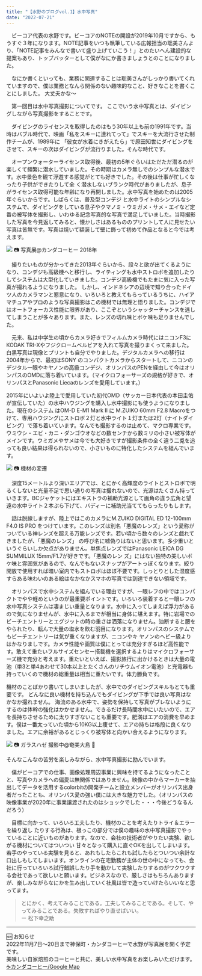 ```yaml
---
title: "【水野のブログvol.1】水中写真"
date: "2022-07-21"
---
```


　ビーコア代表の水野です。ビーコアのNOTEの開設が2019年10月ですから、もうすぐ３年になります。NOTE記事をいつも執筆している広報担当の聡美さんより、「NOTE記事をみんなで書いて盛り上げていこう！」とのたいへん建設的な提案もあり、トップバッターとして僕がなにか書きましょうとのことになりました。

　なにか書くといっても、業務に関連することは聡美さんがしっかり書いてくれていますので、僕は業務となんら関係のない趣味的なこと、好きなことを書くことにしました。
大丈夫かな～

　第一回目は水中写真撮影についてです。
ここでいう水中写真とは、ダイビングしながら写真撮影をすることです。

　ダイビングのライセンスを取得したのはもう30年以上も前の1991年です。当時はバブル時代で、映画「私をスキーに連れてって」でスキーを大流行させた制作チームが、1989年に
「彼女が水着にきがえたら」で原田知世にダイビングをさせて、スキーの次はダイビングが流行りました。そんな時代です。

　オープンウォーターライセンス取得後、最初の5年ぐらいはただただ潜るのが楽しくて頻繁に潜水していました。その時期はカメラ無しでのシンプルな潜水です。水中景色を観て浮遊する感覚がとても好きでした。その後は仕事が忙しくなったり子供ができたりして全
く潜水しないブランク時代がありましたが、息子がライセンス取得可能な年齢になり再開しました。水中写真を始めたのは2005年ぐらいからです。しばらくは、普及型コンデジ
と水中ライトのシンプルなシステムで、ダイビングをしている息子やクマノミ・ウミガメ・サメ・エイなど定番の被写体を撮影し、いわゆる記念写真的な写真で満足していました。当時撮影した写真を今見返してみると、懐かしさはあるもののプリントして人に見せたい写真は皆無です。写真は焼いて額装して壁に飾って初めて作品となると今では考えます。

![](/images/Blog/2022-0721/kanda-coffee.png)
📷 写真展@カンダコーヒー 2018年

　撮りたいものが分かってきた2013年ぐらいから、段々と欲が出てくるようになり、コンデジも高級機へと移行し、ライティングも水中ストロボを追加したりしてシステムは大型化していきました。コンデジ高級機でもたまに気に入った写真が撮れるようになりました。
しかし、インドネシアの辺境で知り合ったドイツ人のカメラマンと懇意になり、いろいろと教えてもらっているうちに、ハイアマチュアやプロのような写真撮影はこの機材では無理と悟りました。コンデジではオートフォーカス性能に限界があり、ここぞというシャッターチャンスを逃してしまうことが多々あります。また、レンズの切れ味とボケ味も足りませんでした。

　元来、私は中学生の頃からカメラ好きでフィルムカメラ時代にはニコンF3にKODAK TRI-Xやフジクロームベルビアを入れて写真を撮りまくって来ました。白黒写真は現像とプリントも自分でやりました。デジタルカメラへの移行は2004年からで、最初はSONY
のコンパクトカメラからスタートして、ニコンのデジタル一眼やキヤノンの高級コンデジ、オリンパスのPENを経由して今はオリンパスのOMDに落ち着いています。（マイクロフォーサーズの規格が好きで、オリンパスとPanasonic Liecaのレンズを愛用しています。）

2015年にいよいよ陸上で愛用していた初代OMD（サッカー日本代表の本田圭佑が宣伝していた）の水中ハウジングを購入し水中撮影にも使うようになりました。現在のシステム
はOM-D E-M1 Mark II に M.ZUIKO 60mm F2.8 Macroをつけて、専用ハウジングにストロボ２灯と水中ライト１灯または2灯（ナイトダイビング）で落ち着いています。なんでも撮影するのは止めて、マクロ専業です。ウミウシ・エビ・カニ・ダンゴウオなどの数センチから数ミリの小さい被写体がメインです。ウミガメやサメは今でも大好きですが撮影条件の全く違う二兎を追っても良い結果は得られないので、小さいものに特化したシステムを組んでいます。

![](/images/Blog/2022-0721/cameras.png)
📷 機材の変遷

　深度15メートルより深いエリアでは、とにかく高輝度のライトとストロボで明るくしないと光量不足で思い通りの写真は撮れないので、光源はたくさん持っていきます。BCジャケットにはエキストラの補助光源として画角の違う広角と望遠の水中ライト２本ぶら下げて、バディーに補助光当ててもらったりもします。

　話は脱線しますが、陸上ではこのカメラにM.ZUIKO DIGITAL ED 12-100mm F4.0 IS PRO
をつけています。このレンズは別名「悪魔のレンズ」という愛称がついている神レンズを超える万能レンズです。若い頃から数々のレンズと戯れてきましたが、「悪魔のレンズ」
の呼び名に嘘偽りはないと思います。多少重いというぐらいしか欠点がありません。単焦点レンズではPanasonic LEICA DG SUMMILUX 15mm/F1.7が好きです。「悪魔のレン
ズ」にはない独特の美しいボケ味と雰囲気があるので、なんでもないスナップがアートっぽくなります。絞り開放で使用すれば暗い室内でもストロボはほぼ不要です。しっとりとした湿度感すらある味わいのある絵はなかなかスマホの写真では到達できない領域です。

　オリンパスで水中システムを組んでいる理由ですが、一眼レフの中ではコンパクトでやや軽めというのが最重要ポイントです。いろいろ装着すると一眼レフの水中写真システムは凄まじい重量となります。水中に入ってしまえば浮力があるので気になりませんが、水中に入るまでが相当に身体に堪えます。特に岩場でのビーチエントリーとエグジットの時の重さは洒落になりません。油断すると腰をやられたり、転んで大量の塩水を飲む羽目になります。オリンパスのシステムでもビーチエントリーは気が重くなりますが、ニコンやキ
ヤノンのヘビー級よりはかなりましです。カメラ性能や画質は僕にとっては充分すぎるほど高性能です。敢えて重たいフルサイズセンセー搭載機を選択するよりはマイクロフォーサーズ機で充分と考えます。重たいといえば、撮影旅行に出かけるときは大量の電池（単3と単4あわせて30本以上とたくさんのリチウムイオン電池）と充電器も持っていくので機材の総重量は相当に重たいです。体力勝負です。

機材のことばかり書いてしまいましたが、水中でのダイビングスキルもとても重要です。
どんなに良い機材を持ち込んでもダイビングが下手では良い写真はなかなか撮れません。
海流のある水中で、姿勢を保持して写真がブレないようにするのは体幹の強化はかかせません。できるだけ長時間水中にいたいので、エアを長持ちさせるために太りすぎないことも重要です。肥満はエアの消費を早めます。僕は一番太っていた頃から10KG以上痩せて、エアの持ちは格段に良くなりました。エアに余裕があるとじっくり被写体と向かい合えるようになります。

![](/images/Blog/2022-0721/filming.png)
📷 ガラスハゼ 撮影中@奄美大島 🤿

そんなこんなの苦労を楽しみながら、水中写真撮影に励んでいます。

　僕がビーコアでの仕事、画像処理周辺事業に興味を持てるようになったことと、写真やカメラへの偏愛は無関係ではありません。映像の中からマーカーを抽出してデータを活用するcolorbitの開発チームと設立メンバーがオリンパス出身者だったことも、オリンパス愛の強い僕には大きな魅力でした。（オリンパスの映像事業が2020年に事業譲渡されたのはショックでした・・・今後どうなるんだろう）

　目標に向かって、いろいろ工夫したり、機材のことを考えたりトライ＆エラーを繰り返し
たりする行為は、根っこの部分では僕の趣味の水中写真撮影でやっていることに近いものがあります。なので、会社の技術者がやりたい実験、欲しがる機材についてはついつい
甘々となって購入に直ぐOKを出してしまいます。若手のやっている実験を見ると、あれもしたらこれも試したらとついつい余計な口出しもしてしまいます。オンラインの在宅勤務が主体の世の中になっても、会社に行っていろいろ試行錯誤したり手を動かして実験したりするのがワクワクする会社であって欲しいと願います。ビジネスなので、厳しさはもちろんありますが、楽しみながらなにかを生み出していく社風は皆で造っていけたらいいなと思ってます。


>
>とにかく、考えてみることである。工夫してみることである。そして、やってみることである。失敗すればやり直せばいい。\
ー 松下幸之助

***

🆕 お知らせ\
2022年11月7日〜20日まで神保町・カンダコーヒーで水野が写真展を開く予定です。\
美味しい自家焙煎のコーヒーと共に、美しい水中写真をお楽しみいただけます。\
[☕️カンダコーヒー/Google Map](https://goo.gl/maps/itrya3kWP9cRCLWu8)

